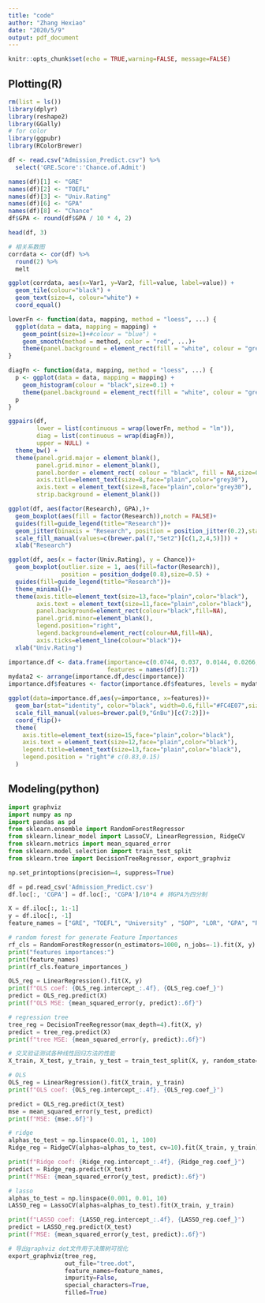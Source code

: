 ```yaml
---
title: "code"
author: "Zhang Hexiao"
date: "2020/5/9"
output: pdf_document
---
```


```r
knitr::opts_chunk$set(echo = TRUE,warning=FALSE, message=FALSE)
```

## Plotting(R)

```r
rm(list = ls())
library(dplyr)
library(reshape2)
library(GGally)
# for color
library(ggpubr)
library(RColorBrewer)

df <- read.csv("Admission_Predict.csv") %>%
  select('GRE.Score':'Chance.of.Admit')
```

```r
names(df)[1] <- "GRE"
names(df)[2] <- "TOEFL"
names(df)[3] <- "Univ.Rating"
names(df)[6] <- "GPA"
names(df)[8] <- "Chance"
df$GPA <- round(df$GPA / 10 * 4, 2)

head(df, 3)
```

```r
# 相关系数图
corrdata <- cor(df) %>% 
  round(2) %>%
  melt

ggplot(corrdata, aes(x=Var1, y=Var2, fill=value, label=value)) +
  geom_tile(colour="black") +
  geom_text(size=4, colour="white") +
  coord_equal()
```

```r
lowerFn <- function(data, mapping, method = "loess", ...) {
  ggplot(data = data, mapping = mapping) +
    geom_point(size=1)+#colour = "blue") +
    geom_smooth(method = method, color = "red", ...)+
    theme(panel.background = element_rect(fill = "white", colour = "grey20"))
}

diagFn <- function(data, mapping, method = "loess", ...) {
  p <- ggplot(data = data, mapping = mapping) +
    geom_histogram(colour = "black",size=0.1) +
    theme(panel.background = element_rect(fill = "white", colour = "grey20"))
  p
}

ggpairs(df, 
        lower = list(continuous = wrap(lowerFn, method = "lm")),
        diag = list(continuous = wrap(diagFn)),
        upper = NULL) +
  theme_bw() + 
  theme(panel.grid.major = element_blank(),
        panel.grid.minor = element_blank(),
        panel.border = element_rect( colour = "black", fill = NA,size=0.3),
        axis.title=element_text(size=8,face="plain",color="grey30"),
        axis.text = element_text(size=8,face="plain",color="grey30"),
        strip.background = element_blank())
```

```r
ggplot(df, aes(factor(Research), GPA),)+
  geom_boxplot(aes(fill = factor(Research)),notch = FALSE)+
  guides(fill=guide_legend(title="Research"))+
  geom_jitter(binaxis = "Research", position = position_jitter(0.2),stackdir = "center",dotsize = 0.1)+
  scale_fill_manual(values=c(brewer.pal(7,"Set2")[c(1,2,4,5)])) +
  xlab("Research")
```

```r
ggplot(df, aes(x = factor(Univ.Rating), y = Chance))+
  geom_boxplot(outlier.size = 1, aes(fill=factor(Research)),
               position = position_dodge(0.8),size=0.5) +  
  guides(fill=guide_legend(title="Research"))+
  theme_minimal()+
  theme(axis.title=element_text(size=13,face="plain",color="black"),
        axis.text = element_text(size=11,face="plain",color="black"),
        panel.background=element_rect(colour="black",fill=NA),
        panel.grid.minor=element_blank(),
        legend.position="right",
        legend.background=element_rect(colour=NA,fill=NA),
        axis.ticks=element_line(colour="black"))+
  xlab("Univ.Rating")
```

```r
importance.df <- data.frame(importance=c(0.0744, 0.037, 0.0144, 0.0266, 0.024, 0.8122, 0.0114),
                            features = names(df)[1:7])
mydata2 <- arrange(importance.df,desc(importance))
importance.df$features <- factor(importance.df$features, levels = mydata2$features)

ggplot(data=importance.df,aes(y=importance, x=features))+
  geom_bar(stat="identity", color="black", width=0.6,fill="#FC4E07",size=0.25) +#"#00AFBB"
  scale_fill_manual(values=brewer.pal(9,"GnBu")[c(7:2)])+
  coord_flip()+
  theme(
    axis.title=element_text(size=15,face="plain",color="black"),
    axis.text = element_text(size=12,face="plain",color="black"),
    legend.title=element_text(size=13,face="plain",color="black"),
    legend.position = "right"# c(0.83,0.15)
  )
```

## Modeling(python)

```python
import graphviz
import numpy as np
import pandas as pd
from sklearn.ensemble import RandomForestRegressor
from sklearn.linear_model import LassoCV, LinearRegression, RidgeCV
from sklearn.metrics import mean_squared_error
from sklearn.model_selection import train_test_split
from sklearn.tree import DecisionTreeRegressor, export_graphviz

np.set_printoptions(precision=4, suppress=True)

df = pd.read_csv('Admission_Predict.csv')
df.loc[:, 'CGPA'] = df.loc[:, 'CGPA']/10*4 # 转GPA为四分制

X = df.iloc[:, 1:-1]
y = df.iloc[:, -1]
feature_names = ["GRE", "TOEFL", "University" , "SOP", "LOR", "GPA", "Research"]

# random forest for generate Feature Importances
rf_cls = RandomForestRegressor(n_estimators=1000, n_jobs=-1).fit(X, y)
print("features importances:")
print(feature_names)
print(rf_cls.feature_importances_)

OLS_reg = LinearRegression().fit(X, y)
print(f"OLS coef: {OLS_reg.intercept_:.4f}, {OLS_reg.coef_}")
predict = OLS_reg.predict(X)
print(f"OLS MSE: {mean_squared_error(y, predict):.6f}")

# regression tree
tree_reg = DecisionTreeRegressor(max_depth=4).fit(X, y)
predict = tree_reg.predict(X)
print(f"tree MSE: {mean_squared_error(y, predict):.6f}")

# 交叉验证测试各种线性回归方法的性能
X_train, X_test, y_train, y_test = train_test_split(X, y, random_state=1, test_size=0.2)

# OLS
OLS_reg = LinearRegression().fit(X_train, y_train)
print(f"OLS coef: {OLS_reg.intercept_:.4f}, {OLS_reg.coef_}")

predict = OLS_reg.predict(X_test)
mse = mean_squared_error(y_test, predict)
print(f"MSE: {mse:.6f}")

# ridge
alphas_to_test = np.linspace(0.01, 1, 100)
Ridge_reg = RidgeCV(alphas=alphas_to_test, cv=10).fit(X_train, y_train)

print(f"Ridge coef: {Ridge_reg.intercept_:.4f}, {Ridge_reg.coef_}")
predict = Ridge_reg.predict(X_test)
print(f"MSE: {mean_squared_error(y_test, predict):.6f}")

# lasso
alphas_to_test = np.linspace(0.001, 0.01, 10)
LASSO_reg = LassoCV(alphas=alphas_to_test).fit(X_train, y_train)

print(f"LASSO coef: {LASSO_reg.intercept_:.4f}, {LASSO_reg.coef_}")
predict = LASSO_reg.predict(X_test)
print(f"MSE: {mean_squared_error(y_test, predict):.6f}")

# 导出graphviz dot文件用于决策树可视化
export_graphviz(tree_reg, 
                out_file="tree.dot", 
                feature_names=feature_names, 
                impurity=False,
                special_characters=True, 
                filled=True)
```

